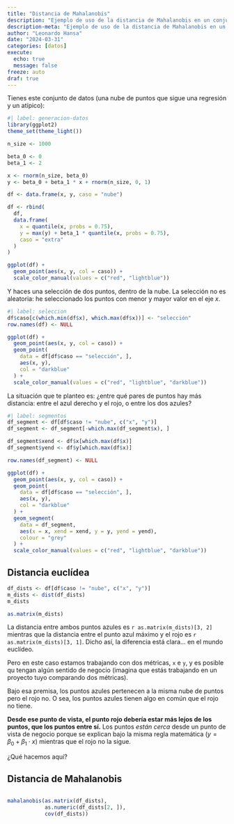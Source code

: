 ```yaml
---
title: "Distancia de Mahalanobis"
description: "Ejemplo de uso de la distancia de Mahalanobis en un conjunto de datos"
description-meta: "Ejemplo de uso de la distancia de Mahalanobis en un conjunto de datos"
author: "Leonardo Hansa"
date: "2024-03-31"
categories: [datos]
execute: 
  echo: true
  message: false
freeze: auto
draf: true
---
```


Tienes este conjunto de datos (una nube de puntos que sigue una regresión y un atípico): 

```r
#| label: generacion-datos
library(ggplot2)
theme_set(theme_light())

n_size <- 1000

beta_0 <- 0
beta_1 <- 2

x <- rnorm(n_size, beta_0)
y <- beta_0 + beta_1 * x + rnorm(n_size, 0, 1)

df <- data.frame(x, y, caso = "nube")

df <- rbind(
  df, 
  data.frame(
    x = quantile(x, probs = 0.75), 
    y = max(y) + beta_1 * quantile(x, probs = 0.75), 
    caso = "extra"
  )
)

ggplot(df) + 
  geom_point(aes(x, y, col = caso)) + 
  scale_color_manual(values = c("red", "lightblue"))

```

Y haces una selección de dos puntos, dentro de la nube. La selección no es aleatoria: he seleccionado los puntos con menor y mayor valor en el eje $x$.

```r
#| label: seleccion
df$caso[c(which.min(df$x), which.max(df$x))] <- "selección"
row.names(df) <- NULL

ggplot(df) + 
  geom_point(aes(x, y, col = caso)) + 
  geom_point(
    data = df[df$caso == "selección", ], 
    aes(x, y), 
    col = "darkblue"
  ) + 
  scale_color_manual(values = c("red", "lightblue", "darkblue"))
```

La situación que te planteo es: ¿entre qué pares de puntos hay más distancia: entre el azul derecho y el rojo, o entre los dos azules?



```r
#| label: segmentos
df_segment <- df[df$caso != "nube", c("x", "y")]
df_segment <- df_segment[-which.max(df_segment$x), ]

df_segment$xend <- df$x[which.max(df$x)]
df_segment$yend <- df$y[which.max(df$x)]

row.names(df_segment) <- NULL

ggplot(df) + 
  geom_point(aes(x, y, col = caso)) + 
  geom_point(
    data = df[df$caso == "selección", ], 
    aes(x, y), 
    col = "darkblue"
  ) + 
  geom_segment(
    data = df_segment,
    aes(x = x, xend = xend, y = y, yend = yend), 
    colour = "grey"
  ) + 
  scale_color_manual(values = c("red", "lightblue", "darkblue"))
```
## Distancia euclídea

```r
df_dists <- df[df$caso != "nube", c("x", "y")]
m_dists <- dist(df_dists)
m_dists
```

```r
as.matrix(m_dists)
```

La distancia entre ambos puntos azules es `r as.matrix(m_dists)[3, 2]` mientras que la distancia entre el punto azul máximo y el rojo es `r as.matrix(m_dists)[3, 1]`. Dicho así, la diferencia está clara... en el mundo euclídeo. 

Pero en este caso estamos trabajando con dos métricas, `x` e `y`, y es posible qu tengan algún sentido de negocio (imagina que estás trabajando en un proyecto tuyo comparando dos métricas). 

Bajo esa premisa, los puntos azules pertenecen a la misma nube de puntos pero el rojo no. O sea, los puntos azules tienen algo en común que el rojo no tiene.

**Desde ese punto de vista, el punto rojo debería estar más lejos de los puntos, que los puntos entre sí.** Los puntos _están cerca_ desde un punto de vista de negocio porque se explican bajo la misma regla matemática ($y = \beta_0 + \beta_1\cdot x$) mientras que el rojo no la sigue.

¿Qué hacemos aquí?

## Distancia de Mahalanobis

```r

```

```r
mahalanobis(as.matrix(df_dists), 
            as.numeric(df_dists[2, ]), 
            cov(df_dists))
```



